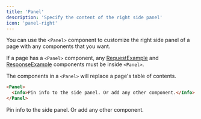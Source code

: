 ```yaml
---
title: 'Panel'
description: 'Specify the content of the right side panel'
icon: 'panel-right'
---
```


You can use the `<Panel>` component to customize the right side panel of a page with any components that you want.

If a page has a `<Panel>` component, any [RequestExample](/components/examples#request-example) and [ResponseExample](/components/examples#response-example) components must be inside `<Panel>`.

The components in a `<Panel>` will replace a page's table of contents.

````md
<Panel>
  <Info>Pin info to the side panel. Or add any other component.</Info>
</Panel>
````

<Panel>
  <Info>Pin info to the side panel. Or add any other component.</Info>
</Panel>
